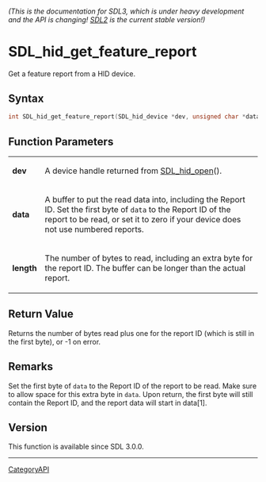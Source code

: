 ====== (This is the documentation for SDL3, which is under heavy development and the API is changing! [https://wiki.libsdl.org/ SDL2] is the current stable version!) ======
= SDL_hid_get_feature_report =

Get a feature report from a HID device.

== Syntax ==

<syntaxhighlight lang='c'>
int SDL_hid_get_feature_report(SDL_hid_device *dev, unsigned char *data, size_t length);
</syntaxhighlight>

== Function Parameters ==

{|
|'''dev'''
|A device handle returned from [[SDL_hid_open]]().
|-
|'''data'''
|A buffer to put the read data into, including the Report ID. Set the first byte of <code>data</code> to the Report ID of the report to be read, or set it to zero if your device does not use numbered reports.
|-
|'''length'''
|The number of bytes to read, including an extra byte for the report ID. The buffer can be longer than the actual report.
|}

== Return Value ==

Returns the number of bytes read plus one for the report ID (which is still
in the first byte), or -1 on error.

== Remarks ==

Set the first byte of <code>data</code> to the Report ID of the report to
be read. Make sure to allow space for this extra byte in <code>data</code>.
Upon return, the first byte will still contain the Report ID, and the
report data will start in data[1].

== Version ==

This function is available since SDL 3.0.0.

----
[[CategoryAPI]]



